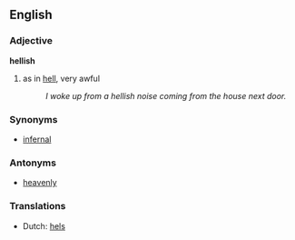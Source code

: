 ==English==
===Adjective===
'''hellish'''
#as in [[hell]], very awful
#:''I woke up from a hellish noise coming from the house next door.''

===Synonyms===
* [[infernal]]

===Antonyms===
* [[heavenly]]

===Translations===
* Dutch: [[hels]]